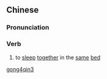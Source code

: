 {{also|共寝}}
==Chinese==
{{zh-forms|s=共寝}}

===Pronunciation===
{{zh-pron
|m=gòngqǐn
|cat=v
}}

===Verb===
{{zh-verb}}

# {{lb|zh|literary}} to [[sleep]] [[together]] in the [[same]] [[bed]]

[[Category:Mandarin literary terms|gong4qin3]]